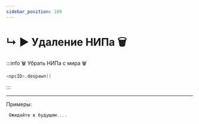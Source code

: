 ```yaml
---
sidebar_position: 100
---
```


# ↳ ▶ Удаление НИПа 🗑️

:::info 🗑️ Убрать НИПа с мира 🗑️
```kts
<npcID>.despawn()
```
:::

---

Примеры:
```kts
 Ожидайте в будущем....
```
